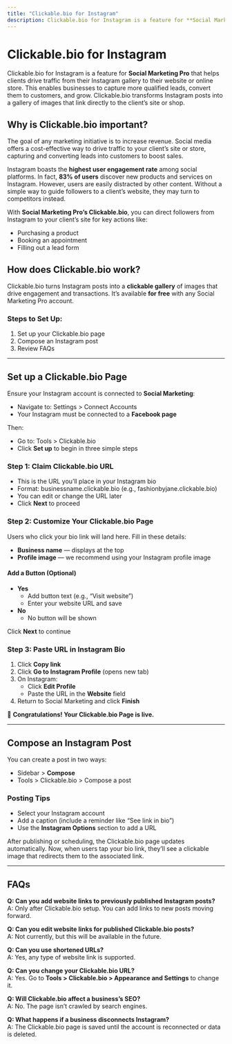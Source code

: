 ```yaml
---
title: "Clickable.bio for Instagram"
description: Clickable.bio for Instagram is a feature for **Social Marketing Pro** that helps clients drive traffic from their Instagram gallery to their website or online store. This enables businesses to capture more qualified leads, convert them to customers, and grow. Clickable.bio transforms Instagram posts into a gallery of images that link directly to the client’s site or shop.
---
```


# Clickable.bio for Instagram

Clickable.bio for Instagram is a feature for **Social Marketing Pro** that helps clients drive traffic from their Instagram gallery to their website or online store. This enables businesses to capture more qualified leads, convert them to customers, and grow. Clickable.bio transforms Instagram posts into a gallery of images that link directly to the client’s site or shop.

## Why is Clickable.bio important?

The goal of any marketing initiative is to increase revenue. Social media offers a cost-effective way to drive traffic to your client’s site or store, capturing and converting leads into customers to boost sales.

Instagram boasts the **highest user engagement rate** among social platforms. In fact, **83% of users** discover new products and services on Instagram. However, users are easily distracted by other content. Without a simple way to guide followers to a client’s website, they may turn to competitors instead.

With **Social Marketing Pro’s Clickable.bio**, you can direct followers from Instagram to your client’s site for key actions like:

- Purchasing a product  
- Booking an appointment  
- Filling out a lead form  

## How does Clickable.bio work?

Clickable.bio turns Instagram posts into a **clickable gallery** of images that drive engagement and transactions. It’s available **for free** with any Social Marketing Pro account.

### Steps to Set Up:

1. Set up your Clickable.bio page  
2. Compose an Instagram post  
3. Review FAQs  

---

## Set up a Clickable.bio Page

Ensure your Instagram account is connected to **Social Marketing**:

- Navigate to: Settings > Connect Accounts
- Your Instagram must be connected to a **Facebook page**  

Then:

- Go to: Tools > Clickable.bio  
- Click **Set up** to begin in three simple steps  

### Step 1: Claim Clickable.bio URL

- This is the URL you’ll place in your Instagram bio  
- Format: businessname.clickable.bio (e.g., fashionbyjane.clickable.bio)  
- You can edit or change the URL later  
- Click **Next** to proceed  

### Step 2: Customize Your Clickable.bio Page

Users who click your bio link will land here. Fill in these details:

- **Business name** — displays at the top  
- **Profile image** — we recommend using your Instagram profile image  

#### Add a Button (Optional)

- **Yes**  
  - Add button text (e.g., “Visit website”)  
  - Enter your website URL and save  
- **No**  
  - No button will be shown  

Click **Next** to continue  

### Step 3: Paste URL in Instagram Bio

1. Click **Copy link**  
2. Click **Go to Instagram Profile** (opens new tab)  
3. On Instagram:
   - Click **Edit Profile**
   - Paste the URL in the **Website** field  
4. Return to Social Marketing and click **Finish**

🎉 **Congratulations! Your Clickable.bio Page is live.**

---

## Compose an Instagram Post

You can create a post in two ways:

- Sidebar > **Compose**  
- Tools > Clickable.bio > Compose a post 

### Posting Tips

- Select your Instagram account  
- Add a caption (include a reminder like “See link in bio”)  
- Use the **Instagram Options** section to add a URL  

After publishing or scheduling, the Clickable.bio page updates automatically. Now, when users tap your bio link, they’ll see a clickable image that redirects them to the associated link.

---

## FAQs

**Q: Can you add website links to previously published Instagram posts?**  
A: Only after Clickable.bio setup. You can add links to new posts moving forward.

**Q: Can you edit website links for published Clickable.bio posts?**  
A: Not currently, but this will be available in the future.

**Q: Can you use shortened URLs?**  
A: Yes, any type of website link is supported.

**Q: Can you change your Clickable.bio URL?**  
A: Yes. Go to **Tools > Clickable.bio > Appearance and Settings** to change it.

**Q: Will Clickable.bio affect a business’s SEO?**  
A: No. The page isn’t crawled by search engines.

**Q: What happens if a business disconnects Instagram?**  
A: The Clickable.bio page is saved until the account is reconnected or data is deleted.
